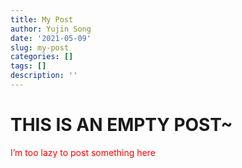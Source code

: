 ```yaml
---
title: My Post
author: Yujin Song
date: '2021-05-09'
slug: my-post
categories: []
tags: []
description: ''
---
```

# THIS IS AN EMPTY POST~

<p style = "color:red">I'm too lazy to post something here</p>